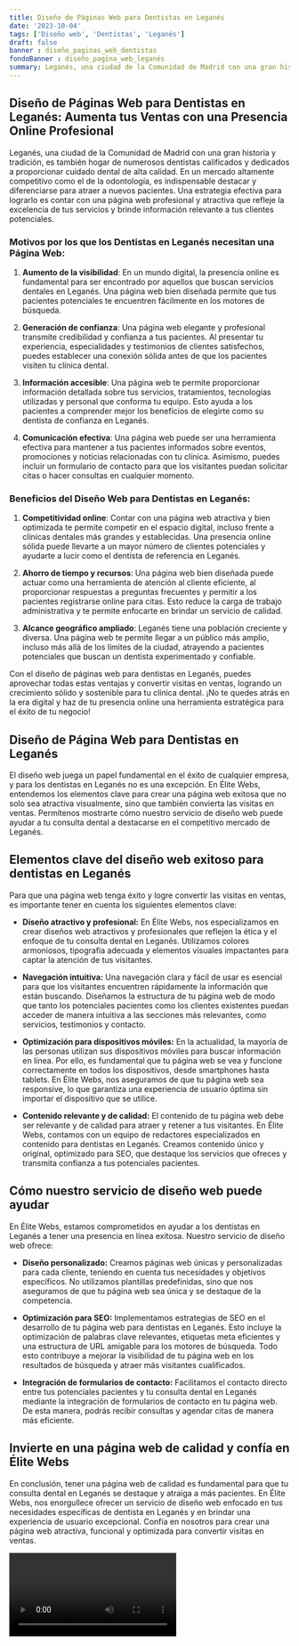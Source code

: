 ```yaml
---
title: Diseño de Páginas Web para Dentistas en Leganés
date: '2023-10-04'
tags: ['Diseño web', 'Dentistas', 'Leganés']
draft: false
banner : diseño_paginas_web_dentistas
fondoBanner : diseño_pagina_web_leganés
summary: Leganés, una ciudad de la Comunidad de Madrid con una gran historia y tradición, es también hogar de numerosos dentistas calificados y dedicados a proporcionar cuidado dental de alta calidad. En un mercado altamente competitivo como el de la odontología, es indispensable destacar y diferenciarse para atraer a nuevos pacientes. Una estrategia efectiva para lograrlo es contar con una página web profesional y atractiva que refleje la excelencia de tus servicios y brinde información relevante a tus clientes potenciales.
---
```


## Diseño de Páginas Web para Dentistas en Leganés: Aumenta tus Ventas con una Presencia Online Profesional

Leganés, una ciudad de la Comunidad de Madrid con una gran historia y tradición, es también hogar de numerosos dentistas calificados y dedicados a proporcionar cuidado dental de alta calidad. En un mercado altamente competitivo como el de la odontología, es indispensable destacar y diferenciarse para atraer a nuevos pacientes. Una estrategia efectiva para lograrlo es contar con una página web profesional y atractiva que refleje la excelencia de tus servicios y brinde información relevante a tus clientes potenciales.

### Motivos por los que los Dentistas en Leganés necesitan una Página Web:

1. **Aumento de la visibilidad**: En un mundo digital, la presencia online es fundamental para ser encontrado por aquellos que buscan servicios dentales en Leganés. Una página web bien diseñada permite que tus pacientes potenciales te encuentren fácilmente en los motores de búsqueda.

2. **Generación de confianza**: Una página web elegante y profesional transmite credibilidad y confianza a tus pacientes. Al presentar tu experiencia, especialidades y testimonios de clientes satisfechos, puedes establecer una conexión sólida antes de que los pacientes visiten tu clínica dental.

3. **Información accesible**: Una página web te permite proporcionar información detallada sobre tus servicios, tratamientos, tecnologías utilizadas y personal que conforma tu equipo. Esto ayuda a los pacientes a comprender mejor los beneficios de elegirte como su dentista de confianza en Leganés.

4. **Comunicación efectiva**: Una página web puede ser una herramienta efectiva para mantener a tus pacientes informados sobre eventos, promociones y noticias relacionadas con tu clínica. Asimismo, puedes incluir un formulario de contacto para que los visitantes puedan solicitar citas o hacer consultas en cualquier momento.

### Beneficios del Diseño Web para Dentistas en Leganés:

1. **Competitividad online**: Contar con una página web atractiva y bien optimizada te permite competir en el espacio digital, incluso frente a clínicas dentales más grandes y establecidas. Una presencia online sólida puede llevarte a un mayor número de clientes potenciales y ayudarte a lucir como el dentista de referencia en Leganés.

2. **Ahorro de tiempo y recursos**: Una página web bien diseñada puede actuar como una herramienta de atención al cliente eficiente, al proporcionar respuestas a preguntas frecuentes y permitir a los pacientes registrarse online para citas. Esto reduce la carga de trabajo administrativa y te permite enfocarte en brindar un servicio de calidad.

3. **Alcance geográfico ampliado**: Leganés tiene una población creciente y diversa. Una página web te permite llegar a un público más amplio, incluso más allá de los límites de la ciudad, atrayendo a pacientes potenciales que buscan un dentista experimentado y confiable.

Con el diseño de páginas web para dentistas en Leganés, puedes aprovechar todas estas ventajas y convertir visitas en ventas, logrando un crecimiento sólido y sostenible para tu clínica dental. ¡No te quedes atrás en la era digital y haz de tu presencia online una herramienta estratégica para el éxito de tu negocio!

<GifSeo />

<Cta />

## Diseño de Página Web para Dentistas en Leganés

El diseño web juega un papel fundamental en el éxito de cualquier empresa, y para los dentistas en Leganés no es una excepción. En Élite Webs, entendemos los elementos clave para crear una página web exitosa que no solo sea atractiva visualmente, sino que también convierta las visitas en ventas. Permítenos mostrarte cómo nuestro servicio de diseño web puede ayudar a tu consulta dental a destacarse en el competitivo mercado de Leganés.

## Elementos clave del diseño web exitoso para dentistas en Leganés

Para que una página web tenga éxito y logre convertir las visitas en ventas, es importante tener en cuenta los siguientes elementos clave:

- **Diseño atractivo y profesional:** En Élite Webs, nos especializamos en crear diseños web atractivos y profesionales que reflejen la ética y el enfoque de tu consulta dental en Leganés. Utilizamos colores armoniosos, tipografía adecuada y elementos visuales impactantes para captar la atención de tus visitantes.

- **Navegación intuitiva:** Una navegación clara y fácil de usar es esencial para que los visitantes encuentren rápidamente la información que están buscando. Diseñamos la estructura de tu página web de modo que tanto los potenciales pacientes como los clientes existentes puedan acceder de manera intuitiva a las secciones más relevantes, como servicios, testimonios y contacto.

- **Optimización para dispositivos móviles:** En la actualidad, la mayoría de las personas utilizan sus dispositivos móviles para buscar información en línea. Por ello, es fundamental que tu página web se vea y funcione correctamente en todos los dispositivos, desde smartphones hasta tablets. En Élite Webs, nos aseguramos de que tu página web sea responsive, lo que garantiza una experiencia de usuario óptima sin importar el dispositivo que se utilice.

- **Contenido relevante y de calidad:** El contenido de tu página web debe ser relevante y de calidad para atraer y retener a tus visitantes. En Élite Webs, contamos con un equipo de redactores especializados en contenido para dentistas en Leganés. Creamos contenido único y original, optimizado para SEO, que destaque los servicios que ofreces y transmita confianza a tus potenciales pacientes.

## Cómo nuestro servicio de diseño web puede ayudar

En Élite Webs, estamos comprometidos en ayudar a los dentistas en Leganés a tener una presencia en línea exitosa. Nuestro servicio de diseño web ofrece:

- **Diseño personalizado:** Creamos páginas web únicas y personalizadas para cada cliente, teniendo en cuenta tus necesidades y objetivos específicos. No utilizamos plantillas predefinidas, sino que nos aseguramos de que tu página web sea única y se destaque de la competencia.

- **Optimización para SEO:** Implementamos estrategias de SEO en el desarrollo de tu página web para dentistas en Leganés. Esto incluye la optimización de palabras clave relevantes, etiquetas meta eficientes y una estructura de URL amigable para los motores de búsqueda. Todo esto contribuye a mejorar la visibilidad de tu página web en los resultados de búsqueda y atraer más visitantes cualificados.

- **Integración de formularios de contacto:** Facilitamos el contacto directo entre tus potenciales pacientes y tu consulta dental en Leganés mediante la integración de formularios de contacto en tu página web. De esta manera, podrás recibir consultas y agendar citas de manera más eficiente.

## Invierte en una página web de calidad y confía en Élite Webs

En conclusión, tener una página web de calidad es fundamental para que tu consulta dental en Leganés se destaque y atraiga a más pacientes. En Élite Webs, nos enorgullece ofrecer un servicio de diseño web enfocado en tus necesidades específicas de dentista en Leganés y en brindar una experiencia de usuario excepcional. Confía en nosotros para crear una página web atractiva, funcional y optimizada para convertir visitas en ventas.

<Video />

<CtaBot job='Dentistas' city='Leganés'/>

<Gmaps query='Leganés+españa+maps' />